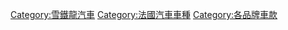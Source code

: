 [[Category:雪鐵龍汽車|Category:雪鐵龍汽車]]
[[Category:法國汽車車種|Category:法國汽車車種]]
[[Category:各品牌車款|Category:各品牌車款]]